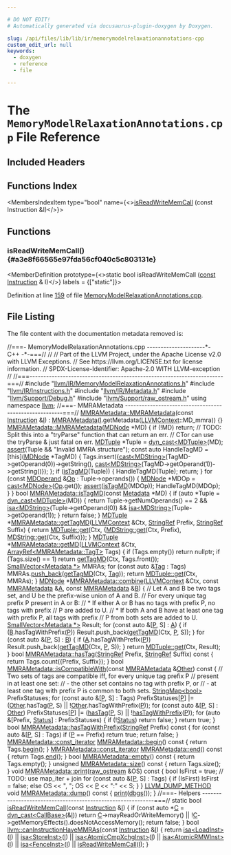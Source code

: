 ```yaml
---

# DO NOT EDIT!
# Automatically generated via docusaurus-plugin-doxygen by Doxygen.

slug: /api/files/lib/lib/ir/memorymodelrelaxationannotations-cpp
custom_edit_url: null
keywords:
  - doxygen
  - reference
  - file

---
```





# The `MemoryModelRelaxationAnnotations.cpp` File Reference

<DoxygenPage pluginConfig={pluginConfig}>



## Included Headers

<IncludesList>
<IncludesListItem
  filePath="llvm/IR/MemoryModelRelaxationAnnotations.h"
  permalink="/docs/api/files/include/include/llvm/include/llvm/ir/memorymodelrelaxationannotations-h"
  isLocal="true" />
<IncludesListItem
  filePath="llvm/IR/Instructions.h"
  permalink="/docs/api/files/include/include/llvm/include/llvm/ir/instructions-h"
  isLocal="true" />
<IncludesListItem
  filePath="llvm/IR/Metadata.h"
  permalink="/docs/api/files/include/include/llvm/include/llvm/ir/metadata-h"
  isLocal="true" />
<IncludesListItem
  filePath="llvm/Support/Debug.h"
  permalink="/docs/api/files/include/include/llvm/include/llvm/support/debug-h"
  isLocal="true" />
<IncludesListItem
  filePath="llvm/Support/raw_ostream.h"
  permalink="/docs/api/files/include/include/llvm/include/llvm/support/raw-ostream-h"
  isLocal="true" />
</IncludesList>

## Functions Index

<MembersIndex>

<MembersIndexItem
  type="bool"
  name={<><a href="#a3e8f66565e97fda56cf040c5c803131e">isReadWriteMemCall</a> (const Instruction &amp;I)</>}>
</MembersIndexItem>

</MembersIndex>


<SectionDefinition>

## Functions

### isReadWriteMemCall() {#a3e8f66565e97fda56cf040c5c803131e}

<MemberDefinition
  prototype={<>static bool isReadWriteMemCall (<a href="/docs/api/files/lib/lib/target/lib/target/aarch64/aarch64promoteconstant-cpp/#a90f8350fecae261c25be85d38b451bff">const</a> <a href="/docs/api/classes/llvm/instruction">Instruction</a> &amp; I)</>}
  labels = {["static"]}>

Definition at line <a href="#l00159">159</a> of file <a href="/docs/api/files/lib/lib/ir/memorymodelrelaxationannotations-cpp">MemoryModelRelaxationAnnotations.cpp</a>.
</MemberDefinition>

</SectionDefinition>

## File Listing

The file content with the documentation metadata removed is:

<ProgramListing>

<Link id="l00001" /><CodeLine lineNumber="1"><Highlight kind="comment">//===- MemoryModelRelaxationAnnotations.cpp ---------------------&#42;- C++ -&#42;-===//</Highlight><Highlight kind="normal"></Highlight></CodeLine>
<Link id="l00002" /><CodeLine lineNumber="2"><Highlight kind="normal"></Highlight><Highlight kind="comment">//</Highlight><Highlight kind="normal"></Highlight></CodeLine>
<Link id="l00003" /><CodeLine lineNumber="3"><Highlight kind="normal"></Highlight><Highlight kind="comment">// Part of the LLVM Project, under the Apache License v2.0 with LLVM Exceptions.</Highlight><Highlight kind="normal"></Highlight></CodeLine>
<Link id="l00004" /><CodeLine lineNumber="4"><Highlight kind="normal"></Highlight><Highlight kind="comment">// See https://llvm.org/LICENSE.txt for license information.</Highlight><Highlight kind="normal"></Highlight></CodeLine>
<Link id="l00005" /><CodeLine lineNumber="5"><Highlight kind="normal"></Highlight><Highlight kind="comment">// SPDX-License-Identifier: Apache-2.0 WITH LLVM-exception</Highlight><Highlight kind="normal"></Highlight></CodeLine>
<Link id="l00006" /><CodeLine lineNumber="6"><Highlight kind="normal"></Highlight><Highlight kind="comment">//</Highlight><Highlight kind="normal"></Highlight></CodeLine>
<Link id="l00007" /><CodeLine lineNumber="7"><Highlight kind="normal"></Highlight><Highlight kind="comment">//===----------------------------------------------------------------------===//</Highlight><Highlight kind="normal"></Highlight></CodeLine>
<Link id="l00008" /><CodeLine lineNumber="8"><Highlight kind="normal"></Highlight></CodeLine>
<Link id="l00009" /><CodeLine lineNumber="9"><Highlight kind="normal"></Highlight><Highlight kind="preprocessor">#include &quot;<a href="/docs/api/files/include/include/llvm/include/llvm/ir/memorymodelrelaxationannotations-h">llvm/IR/MemoryModelRelaxationAnnotations.h</a>&quot;</Highlight><Highlight kind="normal"></Highlight></CodeLine>
<Link id="l00010" /><CodeLine lineNumber="10"><Highlight kind="normal"></Highlight><Highlight kind="preprocessor">#include &quot;<a href="/docs/api/files/include/include/llvm/include/llvm/ir/instructions-h">llvm/IR/Instructions.h</a>&quot;</Highlight><Highlight kind="normal"></Highlight></CodeLine>
<Link id="l00011" /><CodeLine lineNumber="11"><Highlight kind="normal"></Highlight><Highlight kind="preprocessor">#include &quot;<a href="/docs/api/files/include/include/llvm/include/llvm/ir/metadata-h">llvm/IR/Metadata.h</a>&quot;</Highlight><Highlight kind="normal"></Highlight></CodeLine>
<Link id="l00012" /><CodeLine lineNumber="12"><Highlight kind="normal"></Highlight><Highlight kind="preprocessor">#include &quot;<a href="/docs/api/files/include/include/llvm/include/llvm/support/debug-h">llvm/Support/Debug.h</a>&quot;</Highlight><Highlight kind="normal"></Highlight></CodeLine>
<Link id="l00013" /><CodeLine lineNumber="13"><Highlight kind="normal"></Highlight><Highlight kind="preprocessor">#include &quot;<a href="/docs/api/files/include/include/llvm/include/llvm/support/raw-ostream-h">llvm/Support/raw&#95;ostream.h</a>&quot;</Highlight><Highlight kind="normal"></Highlight></CodeLine>
<Link id="l00014" /><CodeLine lineNumber="14"><Highlight kind="normal"></Highlight></CodeLine>
<Link id="l00015" /><CodeLine lineNumber="15"><Highlight kind="normal"></Highlight><Highlight kind="keyword">using namespace </Highlight><Highlight kind="normal"><a href="/docs/api/namespaces/llvm">llvm</a>;</Highlight></CodeLine>
<Link id="l00016" /><CodeLine lineNumber="16"><Highlight kind="normal"></Highlight></CodeLine>
<Link id="l00017" /><CodeLine lineNumber="17"><Highlight kind="normal"></Highlight><Highlight kind="comment">//===- MMRAMetadata -------------------------------------------------------===//</Highlight><Highlight kind="normal"></Highlight></CodeLine>
<Link id="l00018" /><CodeLine lineNumber="18"><Highlight kind="normal"></Highlight></CodeLine>
<Link id="l00019" /><CodeLine lineNumber="19" lineLink="/docs/api/classes/llvm/mmrametadata/#a62515cf72e90ebe482d453ae0e8dc249"><Highlight kind="normal"><a href="/docs/api/classes/llvm/mmrametadata/#aa3956313cdbc57c33fb1bb92b9e7396c">MMRAMetadata::MMRAMetadata</a>(</Highlight><Highlight kind="keyword">const</Highlight><Highlight kind="normal"> <a href="/docs/api/classes/llvm/instruction">Instruction</a> &amp;<a href="/docs/api/files/lib/lib/support/md5-cpp/#ac0eafdc9ee161b71e7af98af736952fd">I</a>)</Highlight></CodeLine>
<Link id="l00020" /><CodeLine lineNumber="20"><Highlight kind="normal">    : <a href="/docs/api/classes/llvm/mmrametadata/#aa3956313cdbc57c33fb1bb92b9e7396c">MMRAMetadata</a>(<a href="/docs/api/files/lib/lib/support/md5-cpp/#ac0eafdc9ee161b71e7af98af736952fd">I</a>.getMetadata(<a href="/docs/api/classes/llvm/llvmcontext">LLVMContext</a>::MD&#95;mmra)) &#123;&#125;</Highlight></CodeLine>
<Link id="l00021" /><CodeLine lineNumber="21"><Highlight kind="normal"></Highlight></CodeLine>
<Link id="l00022" /><CodeLine lineNumber="22" lineLink="/docs/api/classes/llvm/mmrametadata/#a30715af2637179fc9c5dcf2c278549a2"><Highlight kind="normal"><a href="/docs/api/classes/llvm/mmrametadata/#aa3956313cdbc57c33fb1bb92b9e7396c">MMRAMetadata::MMRAMetadata</a>(<a href="/docs/api/classes/llvm/mdnode">MDNode</a> &#42;MD) &#123;</Highlight></CodeLine>
<Link id="l00023" /><CodeLine lineNumber="23"><Highlight kind="normal">  </Highlight><Highlight kind="keywordflow">if</Highlight><Highlight kind="normal"> (!MD)</Highlight></CodeLine>
<Link id="l00024" /><CodeLine lineNumber="24"><Highlight kind="normal">    </Highlight><Highlight kind="keywordflow">return</Highlight><Highlight kind="normal">;</Highlight></CodeLine>
<Link id="l00025" /><CodeLine lineNumber="25"><Highlight kind="normal"></Highlight></CodeLine>
<Link id="l00026" /><CodeLine lineNumber="26"><Highlight kind="normal">  </Highlight><Highlight kind="comment">// TODO: Split this into a &quot;tryParse&quot; function that can return an err.</Highlight><Highlight kind="normal"></Highlight></CodeLine>
<Link id="l00027" /><CodeLine lineNumber="27"><Highlight kind="normal">  </Highlight><Highlight kind="comment">// CTor can use the tryParse &amp; just fatal on err.</Highlight><Highlight kind="normal"></Highlight></CodeLine>
<Link id="l00028" /><CodeLine lineNumber="28"><Highlight kind="normal"></Highlight></CodeLine>
<Link id="l00029" /><CodeLine lineNumber="29"><Highlight kind="normal">  <a href="/docs/api/classes/llvm/mdtuple">MDTuple</a> &#42;Tuple = <a href="/docs/api/namespaces/llvm/#a22eeee01734061ac1b31ccd994c49eef">dyn&#95;cast&lt;MDTuple&gt;</a>(MD);</Highlight></CodeLine>
<Link id="l00030" /><CodeLine lineNumber="30"><Highlight kind="normal">  <a href="/docs/api/files/lib/lib/target/lib/target/amdgpu/silowercontrolflow-cpp/#a4868c5d81c5ccc98c47aeab6244346a0">assert</a>(Tuple &amp;&amp; </Highlight><Highlight kind="stringliteral">&quot;Invalid MMRA structure&quot;</Highlight><Highlight kind="normal">);</Highlight></CodeLine>
<Link id="l00031" /><CodeLine lineNumber="31"><Highlight kind="normal"></Highlight></CodeLine>
<Link id="l00032" /><CodeLine lineNumber="32"><Highlight kind="normal">  </Highlight><Highlight kind="keyword">const</Highlight><Highlight kind="normal"> </Highlight><Highlight kind="keyword">auto</Highlight><Highlight kind="normal"> HandleTagMD = &#91;</Highlight><Highlight kind="keyword">this</Highlight><Highlight kind="normal">&#93;(<a href="/docs/api/classes/llvm/mdnode">MDNode</a> &#42;TagMD) &#123;</Highlight></CodeLine>
<Link id="l00033" /><CodeLine lineNumber="33"><Highlight kind="normal">    Tags.insert(&#123;<a href="/docs/api/namespaces/llvm/#ac4fc845f5ed92de63cd4474f128f5fc5">cast&lt;MDString&gt;</a>(TagMD-&gt;getOperand(0))-&gt;getString(),</Highlight></CodeLine>
<Link id="l00034" /><CodeLine lineNumber="34"><Highlight kind="normal">                 <a href="/docs/api/namespaces/llvm/#ac4fc845f5ed92de63cd4474f128f5fc5">cast&lt;MDString&gt;</a>(TagMD-&gt;getOperand(1))-&gt;getString()&#125;);</Highlight></CodeLine>
<Link id="l00035" /><CodeLine lineNumber="35"><Highlight kind="normal">  &#125;;</Highlight></CodeLine>
<Link id="l00036" /><CodeLine lineNumber="36"><Highlight kind="normal"></Highlight></CodeLine>
<Link id="l00037" /><CodeLine lineNumber="37"><Highlight kind="normal">  </Highlight><Highlight kind="keywordflow">if</Highlight><Highlight kind="normal"> (<a href="/docs/api/classes/llvm/mmrametadata/#adc12abf5111460ab83037ed8b1d435bc">isTagMD</a>(Tuple)) &#123;</Highlight></CodeLine>
<Link id="l00038" /><CodeLine lineNumber="38"><Highlight kind="normal">    HandleTagMD(Tuple);</Highlight></CodeLine>
<Link id="l00039" /><CodeLine lineNumber="39"><Highlight kind="normal">    </Highlight><Highlight kind="keywordflow">return</Highlight><Highlight kind="normal">;</Highlight></CodeLine>
<Link id="l00040" /><CodeLine lineNumber="40"><Highlight kind="normal">  &#125;</Highlight></CodeLine>
<Link id="l00041" /><CodeLine lineNumber="41"><Highlight kind="normal"></Highlight></CodeLine>
<Link id="l00042" /><CodeLine lineNumber="42"><Highlight kind="normal">  </Highlight><Highlight kind="keywordflow">for</Highlight><Highlight kind="normal"> (</Highlight><Highlight kind="keyword">const</Highlight><Highlight kind="normal"> <a href="/docs/api/classes/llvm/mdoperand">MDOperand</a> &amp;<a href="/docs/api/namespaces/llvm/#ab471937b9a227e70c7fe8bd9604014d6">Op</a> : Tuple-&gt;operands()) &#123;</Highlight></CodeLine>
<Link id="l00043" /><CodeLine lineNumber="43"><Highlight kind="normal">    <a href="/docs/api/classes/llvm/mdnode">MDNode</a> &#42;MDOp = <a href="/docs/api/namespaces/llvm/#ac4fc845f5ed92de63cd4474f128f5fc5">cast&lt;MDNode&gt;</a>(<a href="/docs/api/namespaces/llvm/#ab471937b9a227e70c7fe8bd9604014d6">Op</a>.get());</Highlight></CodeLine>
<Link id="l00044" /><CodeLine lineNumber="44"><Highlight kind="normal">    <a href="/docs/api/files/lib/lib/target/lib/target/amdgpu/silowercontrolflow-cpp/#a4868c5d81c5ccc98c47aeab6244346a0">assert</a>(<a href="/docs/api/classes/llvm/mmrametadata/#adc12abf5111460ab83037ed8b1d435bc">isTagMD</a>(MDOp));</Highlight></CodeLine>
<Link id="l00045" /><CodeLine lineNumber="45"><Highlight kind="normal">    HandleTagMD(MDOp);</Highlight></CodeLine>
<Link id="l00046" /><CodeLine lineNumber="46"><Highlight kind="normal">  &#125;</Highlight></CodeLine>
<Link id="l00047" /><CodeLine lineNumber="47"><Highlight kind="normal">&#125;</Highlight></CodeLine>
<Link id="l00048" /><CodeLine lineNumber="48"><Highlight kind="normal"></Highlight></CodeLine>
<Link id="l00049" /><CodeLine lineNumber="49" lineLink="/docs/api/classes/llvm/mmrametadata/#adc12abf5111460ab83037ed8b1d435bc"><Highlight kind="normal"></Highlight><Highlight kind="keywordtype">bool</Highlight><Highlight kind="normal"> <a href="/docs/api/classes/llvm/mmrametadata/#adc12abf5111460ab83037ed8b1d435bc">MMRAMetadata::isTagMD</a>(</Highlight><Highlight kind="keyword">const</Highlight><Highlight kind="normal"> <a href="/docs/api/classes/llvm/metadata">Metadata</a> &#42;MD) &#123;</Highlight></CodeLine>
<Link id="l00050" /><CodeLine lineNumber="50"><Highlight kind="normal">  </Highlight><Highlight kind="keywordflow">if</Highlight><Highlight kind="normal"> (</Highlight><Highlight kind="keyword">auto</Highlight><Highlight kind="normal"> &#42;Tuple = <a href="/docs/api/namespaces/llvm/#a22eeee01734061ac1b31ccd994c49eef">dyn&#95;cast&lt;MDTuple&gt;</a>(MD)) &#123;</Highlight></CodeLine>
<Link id="l00051" /><CodeLine lineNumber="51"><Highlight kind="normal">    </Highlight><Highlight kind="keywordflow">return</Highlight><Highlight kind="normal"> Tuple-&gt;getNumOperands() == 2 &amp;&amp;</Highlight></CodeLine>
<Link id="l00052" /><CodeLine lineNumber="52"><Highlight kind="normal">           <a href="/docs/api/namespaces/llvm/#a92ca992e52dddc420f4b069cae06dfbe">isa&lt;MDString&gt;</a>(Tuple-&gt;getOperand(0)) &amp;&amp;</Highlight></CodeLine>
<Link id="l00053" /><CodeLine lineNumber="53"><Highlight kind="normal">           <a href="/docs/api/namespaces/llvm/#a92ca992e52dddc420f4b069cae06dfbe">isa&lt;MDString&gt;</a>(Tuple-&gt;getOperand(1));</Highlight></CodeLine>
<Link id="l00054" /><CodeLine lineNumber="54"><Highlight kind="normal">  &#125;</Highlight></CodeLine>
<Link id="l00055" /><CodeLine lineNumber="55"><Highlight kind="normal">  </Highlight><Highlight kind="keywordflow">return</Highlight><Highlight kind="normal"> </Highlight><Highlight kind="keyword">false</Highlight><Highlight kind="normal">;</Highlight></CodeLine>
<Link id="l00056" /><CodeLine lineNumber="56"><Highlight kind="normal">&#125;</Highlight></CodeLine>
<Link id="l00057" /><CodeLine lineNumber="57"><Highlight kind="normal"></Highlight></CodeLine>
<Link id="l00058" /><CodeLine lineNumber="58" lineLink="/docs/api/classes/llvm/mmrametadata/#a21debae1a7f83353999791930c1f54d2"><Highlight kind="normal"><a href="/docs/api/classes/llvm/mdtuple">MDTuple</a> &#42;<a href="/docs/api/classes/llvm/mmrametadata/#a21debae1a7f83353999791930c1f54d2">MMRAMetadata::getTagMD</a>(<a href="/docs/api/classes/llvm/llvmcontext">LLVMContext</a> &amp;Ctx, <a href="/docs/api/classes/llvm/stringref">StringRef</a> Prefix,</Highlight></CodeLine>
<Link id="l00059" /><CodeLine lineNumber="59"><Highlight kind="normal">                                <a href="/docs/api/classes/llvm/stringref">StringRef</a> Suffix) &#123;</Highlight></CodeLine>
<Link id="l00060" /><CodeLine lineNumber="60"><Highlight kind="normal">  </Highlight><Highlight kind="keywordflow">return</Highlight><Highlight kind="normal"> <a href="/docs/api/classes/llvm/mdtuple/#aad2e50b107c264353f4de80e03f9f754">MDTuple::get</a>(Ctx,</Highlight></CodeLine>
<Link id="l00061" /><CodeLine lineNumber="61"><Highlight kind="normal">                      &#123;<a href="/docs/api/classes/llvm/mdstring/#affbb7e2e9ad8d18114816f2443d672b9">MDString::get</a>(Ctx, Prefix), <a href="/docs/api/classes/llvm/mdstring/#affbb7e2e9ad8d18114816f2443d672b9">MDString::get</a>(Ctx, Suffix)&#125;);</Highlight></CodeLine>
<Link id="l00062" /><CodeLine lineNumber="62"><Highlight kind="normal">&#125;</Highlight></CodeLine>
<Link id="l00063" /><CodeLine lineNumber="63"><Highlight kind="normal"></Highlight></CodeLine>
<Link id="l00064" /><CodeLine lineNumber="64" lineLink="/docs/api/classes/llvm/mmrametadata/#a740cc66df7ae1a9b71a8082e2a3e4a9c"><Highlight kind="normal"><a href="/docs/api/classes/llvm/mdtuple">MDTuple</a> &#42;<a href="/docs/api/classes/llvm/mmrametadata/#a740cc66df7ae1a9b71a8082e2a3e4a9c">MMRAMetadata::getMD</a>(<a href="/docs/api/classes/llvm/llvmcontext">LLVMContext</a> &amp;Ctx,</Highlight></CodeLine>
<Link id="l00065" /><CodeLine lineNumber="65"><Highlight kind="normal">                             <a href="/docs/api/classes/llvm/arrayref">ArrayRef&lt;MMRAMetadata::TagT&gt;</a> Tags) &#123;</Highlight></CodeLine>
<Link id="l00066" /><CodeLine lineNumber="66"><Highlight kind="normal">  </Highlight><Highlight kind="keywordflow">if</Highlight><Highlight kind="normal"> (Tags.empty())</Highlight></CodeLine>
<Link id="l00067" /><CodeLine lineNumber="67"><Highlight kind="normal">    </Highlight><Highlight kind="keywordflow">return</Highlight><Highlight kind="normal"> </Highlight><Highlight kind="keyword">nullptr</Highlight><Highlight kind="normal">;</Highlight></CodeLine>
<Link id="l00068" /><CodeLine lineNumber="68"><Highlight kind="normal"></Highlight></CodeLine>
<Link id="l00069" /><CodeLine lineNumber="69"><Highlight kind="normal">  </Highlight><Highlight kind="keywordflow">if</Highlight><Highlight kind="normal"> (Tags.size() == 1)</Highlight></CodeLine>
<Link id="l00070" /><CodeLine lineNumber="70"><Highlight kind="normal">    </Highlight><Highlight kind="keywordflow">return</Highlight><Highlight kind="normal"> <a href="/docs/api/classes/llvm/mmrametadata/#a21debae1a7f83353999791930c1f54d2">getTagMD</a>(Ctx, Tags.front());</Highlight></CodeLine>
<Link id="l00071" /><CodeLine lineNumber="71"><Highlight kind="normal"></Highlight></CodeLine>
<Link id="l00072" /><CodeLine lineNumber="72"><Highlight kind="normal">  <a href="/docs/api/classes/llvm/smallvector">SmallVector&lt;Metadata &#42;&gt;</a> MMRAs;</Highlight></CodeLine>
<Link id="l00073" /><CodeLine lineNumber="73"><Highlight kind="normal">  </Highlight><Highlight kind="keywordflow">for</Highlight><Highlight kind="normal"> (</Highlight><Highlight kind="keyword">const</Highlight><Highlight kind="normal"> </Highlight><Highlight kind="keyword">auto</Highlight><Highlight kind="normal"> &amp;<a href="/docs/api/namespaces/llvm/#ac226f3d2b9ca090171a8e0a8cb92c343ac101058e7ea21bbbf2a5ac893088e90b">Tag</a> : Tags)</Highlight></CodeLine>
<Link id="l00074" /><CodeLine lineNumber="74"><Highlight kind="normal">    MMRAs.<a href="/docs/api/classes/llvm/smallvectortemplatebase/#af42bfbc067df27c19ee2fc859df58799">push&#95;back</a>(<a href="/docs/api/classes/llvm/mmrametadata/#a21debae1a7f83353999791930c1f54d2">getTagMD</a>(Ctx, <a href="/docs/api/namespaces/llvm/#ac226f3d2b9ca090171a8e0a8cb92c343ac101058e7ea21bbbf2a5ac893088e90b">Tag</a>));</Highlight></CodeLine>
<Link id="l00075" /><CodeLine lineNumber="75"><Highlight kind="normal">  </Highlight><Highlight kind="keywordflow">return</Highlight><Highlight kind="normal"> <a href="/docs/api/classes/llvm/mdtuple/#aad2e50b107c264353f4de80e03f9f754">MDTuple::get</a>(Ctx, MMRAs);</Highlight></CodeLine>
<Link id="l00076" /><CodeLine lineNumber="76"><Highlight kind="normal">&#125;</Highlight></CodeLine>
<Link id="l00077" /><CodeLine lineNumber="77"><Highlight kind="normal"></Highlight></CodeLine>
<Link id="l00078" /><CodeLine lineNumber="78" lineLink="/docs/api/classes/llvm/mmrametadata/#a6ef87eb55b64d064718fec836a989773"><Highlight kind="normal"><a href="/docs/api/classes/llvm/mdnode">MDNode</a> &#42;<a href="/docs/api/classes/llvm/mmrametadata/#a6ef87eb55b64d064718fec836a989773">MMRAMetadata::combine</a>(<a href="/docs/api/classes/llvm/llvmcontext">LLVMContext</a> &amp;Ctx, </Highlight><Highlight kind="keyword">const</Highlight><Highlight kind="normal"> <a href="/docs/api/classes/llvm/mmrametadata/#aa3956313cdbc57c33fb1bb92b9e7396c">MMRAMetadata</a> &amp;<a href="/docs/api/files/lib/lib/ir/builtingcs-cpp/#a2e38c85003a042421cde1647632d0b72">A</a>,</Highlight></CodeLine>
<Link id="l00079" /><CodeLine lineNumber="79"><Highlight kind="normal">                              </Highlight><Highlight kind="keyword">const</Highlight><Highlight kind="normal"> <a href="/docs/api/classes/llvm/mmrametadata/#aa3956313cdbc57c33fb1bb92b9e7396c">MMRAMetadata</a> &amp;<a href="/docs/api/files/lib/lib/ir/builtingcs-cpp/#ae76959fe811ba090de4cba69ac00f1da">B</a>) &#123;</Highlight></CodeLine>
<Link id="l00080" /><CodeLine lineNumber="80"><Highlight kind="normal">  </Highlight><Highlight kind="comment">// Let A and B be two tags set, and U be the prefix-wise union of A and B.</Highlight><Highlight kind="normal"></Highlight></CodeLine>
<Link id="l00081" /><CodeLine lineNumber="81"><Highlight kind="normal">  </Highlight><Highlight kind="comment">// For every unique tag prefix P present in A or B:</Highlight><Highlight kind="normal"></Highlight></CodeLine>
<Link id="l00082" /><CodeLine lineNumber="82"><Highlight kind="normal">  </Highlight><Highlight kind="comment">// &#42; If either A or B has no tags with prefix P, no tags with prefix</Highlight><Highlight kind="normal"></Highlight></CodeLine>
<Link id="l00083" /><CodeLine lineNumber="83"><Highlight kind="normal">  </Highlight><Highlight kind="comment">//   P are added to U.</Highlight><Highlight kind="normal"></Highlight></CodeLine>
<Link id="l00084" /><CodeLine lineNumber="84"><Highlight kind="normal">  </Highlight><Highlight kind="comment">// &#42; If both A and B have at least one tag with prefix P, all tags with prefix</Highlight><Highlight kind="normal"></Highlight></CodeLine>
<Link id="l00085" /><CodeLine lineNumber="85"><Highlight kind="normal">  </Highlight><Highlight kind="comment">//   P from both sets are added to U.</Highlight><Highlight kind="normal"></Highlight></CodeLine>
<Link id="l00086" /><CodeLine lineNumber="86"><Highlight kind="normal"></Highlight></CodeLine>
<Link id="l00087" /><CodeLine lineNumber="87"><Highlight kind="normal">  <a href="/docs/api/classes/llvm/smallvector">SmallVector&lt;Metadata &#42;&gt;</a> Result;</Highlight></CodeLine>
<Link id="l00088" /><CodeLine lineNumber="88"><Highlight kind="normal"></Highlight></CodeLine>
<Link id="l00089" /><CodeLine lineNumber="89"><Highlight kind="normal">  </Highlight><Highlight kind="keywordflow">for</Highlight><Highlight kind="normal"> (</Highlight><Highlight kind="keyword">const</Highlight><Highlight kind="normal"> </Highlight><Highlight kind="keyword">auto</Highlight><Highlight kind="normal"> &amp;&#91;<a href="/docs/api/files/lib/lib/option/option-cpp/#a04665169063c8ca1f2ea96c27fc7c2b2">P</a>, S&#93; : <a href="/docs/api/files/lib/lib/ir/builtingcs-cpp/#a2e38c85003a042421cde1647632d0b72">A</a>) &#123;</Highlight></CodeLine>
<Link id="l00090" /><CodeLine lineNumber="90"><Highlight kind="normal">    </Highlight><Highlight kind="keywordflow">if</Highlight><Highlight kind="normal"> (<a href="/docs/api/files/lib/lib/ir/builtingcs-cpp/#ae76959fe811ba090de4cba69ac00f1da">B</a>.hasTagWithPrefix(<a href="/docs/api/files/lib/lib/option/option-cpp/#a04665169063c8ca1f2ea96c27fc7c2b2">P</a>))</Highlight></CodeLine>
<Link id="l00091" /><CodeLine lineNumber="91"><Highlight kind="normal">      Result.push&#95;back(<a href="/docs/api/classes/llvm/mmrametadata/#a21debae1a7f83353999791930c1f54d2">getTagMD</a>(Ctx, <a href="/docs/api/files/lib/lib/option/option-cpp/#a04665169063c8ca1f2ea96c27fc7c2b2">P</a>, S));</Highlight></CodeLine>
<Link id="l00092" /><CodeLine lineNumber="92"><Highlight kind="normal">  &#125;</Highlight></CodeLine>
<Link id="l00093" /><CodeLine lineNumber="93"><Highlight kind="normal">  </Highlight><Highlight kind="keywordflow">for</Highlight><Highlight kind="normal"> (</Highlight><Highlight kind="keyword">const</Highlight><Highlight kind="normal"> </Highlight><Highlight kind="keyword">auto</Highlight><Highlight kind="normal"> &amp;&#91;<a href="/docs/api/files/lib/lib/option/option-cpp/#a04665169063c8ca1f2ea96c27fc7c2b2">P</a>, S&#93; : <a href="/docs/api/files/lib/lib/ir/builtingcs-cpp/#ae76959fe811ba090de4cba69ac00f1da">B</a>) &#123;</Highlight></CodeLine>
<Link id="l00094" /><CodeLine lineNumber="94"><Highlight kind="normal">    </Highlight><Highlight kind="keywordflow">if</Highlight><Highlight kind="normal"> (<a href="/docs/api/files/lib/lib/ir/builtingcs-cpp/#a2e38c85003a042421cde1647632d0b72">A</a>.hasTagWithPrefix(<a href="/docs/api/files/lib/lib/option/option-cpp/#a04665169063c8ca1f2ea96c27fc7c2b2">P</a>))</Highlight></CodeLine>
<Link id="l00095" /><CodeLine lineNumber="95"><Highlight kind="normal">      Result.push&#95;back(<a href="/docs/api/classes/llvm/mmrametadata/#a21debae1a7f83353999791930c1f54d2">getTagMD</a>(Ctx, <a href="/docs/api/files/lib/lib/option/option-cpp/#a04665169063c8ca1f2ea96c27fc7c2b2">P</a>, S));</Highlight></CodeLine>
<Link id="l00096" /><CodeLine lineNumber="96"><Highlight kind="normal">  &#125;</Highlight></CodeLine>
<Link id="l00097" /><CodeLine lineNumber="97"><Highlight kind="normal"></Highlight></CodeLine>
<Link id="l00098" /><CodeLine lineNumber="98"><Highlight kind="normal">  </Highlight><Highlight kind="keywordflow">return</Highlight><Highlight kind="normal"> <a href="/docs/api/classes/llvm/mdtuple/#aad2e50b107c264353f4de80e03f9f754">MDTuple::get</a>(Ctx, Result);</Highlight></CodeLine>
<Link id="l00099" /><CodeLine lineNumber="99"><Highlight kind="normal">&#125;</Highlight></CodeLine>
<Link id="l00100" /><CodeLine lineNumber="100"><Highlight kind="normal"></Highlight></CodeLine>
<Link id="l00101" /><CodeLine lineNumber="101" lineLink="/docs/api/classes/llvm/mmrametadata/#a8b78d64cf61b8799977b5dc5fa46f4a3"><Highlight kind="normal"></Highlight><Highlight kind="keywordtype">bool</Highlight><Highlight kind="normal"> <a href="/docs/api/classes/llvm/mmrametadata/#a8b78d64cf61b8799977b5dc5fa46f4a3">MMRAMetadata::hasTag</a>(<a href="/docs/api/classes/llvm/stringref">StringRef</a> Prefix, <a href="/docs/api/classes/llvm/stringref">StringRef</a> Suffix)</Highlight><Highlight kind="keyword"> const </Highlight><Highlight kind="normal">&#123;</Highlight></CodeLine>
<Link id="l00102" /><CodeLine lineNumber="102"><Highlight kind="normal">  </Highlight><Highlight kind="keywordflow">return</Highlight><Highlight kind="normal"> Tags.count(&#123;Prefix, Suffix&#125;);</Highlight></CodeLine>
<Link id="l00103" /><CodeLine lineNumber="103"><Highlight kind="normal">&#125;</Highlight></CodeLine>
<Link id="l00104" /><CodeLine lineNumber="104"><Highlight kind="normal"></Highlight></CodeLine>
<Link id="l00105" /><CodeLine lineNumber="105" lineLink="/docs/api/classes/llvm/mmrametadata/#aaf3ed74ac29f60016baac4c8b1bf9518"><Highlight kind="normal"></Highlight><Highlight kind="keywordtype">bool</Highlight><Highlight kind="normal"> <a href="/docs/api/classes/llvm/mmrametadata/#aaf3ed74ac29f60016baac4c8b1bf9518">MMRAMetadata::isCompatibleWith</a>(</Highlight><Highlight kind="keyword">const</Highlight><Highlight kind="normal"> <a href="/docs/api/classes/llvm/mmrametadata/#aa3956313cdbc57c33fb1bb92b9e7396c">MMRAMetadata</a> &amp;<a href="/docs/api/namespaces/llvm/#a9eb4f5b98b70ee4fab9614ed58282c1fa6311ae17c1ee52b36e68aaf4ad066387">Other</a>)</Highlight><Highlight kind="keyword"> const </Highlight><Highlight kind="normal">&#123;</Highlight></CodeLine>
<Link id="l00106" /><CodeLine lineNumber="106"><Highlight kind="normal">  </Highlight><Highlight kind="comment">// Two sets of tags are compatible iff, for every unique tag prefix P</Highlight><Highlight kind="normal"></Highlight></CodeLine>
<Link id="l00107" /><CodeLine lineNumber="107"><Highlight kind="normal">  </Highlight><Highlight kind="comment">// present in at least one set:</Highlight><Highlight kind="normal"></Highlight></CodeLine>
<Link id="l00108" /><CodeLine lineNumber="108"><Highlight kind="normal">  </Highlight><Highlight kind="comment">//   - the other set contains no tag with prefix P, or</Highlight><Highlight kind="normal"></Highlight></CodeLine>
<Link id="l00109" /><CodeLine lineNumber="109"><Highlight kind="normal">  </Highlight><Highlight kind="comment">//   - at least one tag with prefix P is common to both sets.</Highlight><Highlight kind="normal"></Highlight></CodeLine>
<Link id="l00110" /><CodeLine lineNumber="110"><Highlight kind="normal"></Highlight></CodeLine>
<Link id="l00111" /><CodeLine lineNumber="111"><Highlight kind="normal">  <a href="/docs/api/classes/llvm/stringmap">StringMap&lt;bool&gt;</a> PrefixStatuses;</Highlight></CodeLine>
<Link id="l00112" /><CodeLine lineNumber="112"><Highlight kind="normal">  </Highlight><Highlight kind="keywordflow">for</Highlight><Highlight kind="normal"> (</Highlight><Highlight kind="keyword">const</Highlight><Highlight kind="normal"> </Highlight><Highlight kind="keyword">auto</Highlight><Highlight kind="normal"> &amp;&#91;<a href="/docs/api/files/lib/lib/option/option-cpp/#a04665169063c8ca1f2ea96c27fc7c2b2">P</a>, S&#93; : Tags)</Highlight></CodeLine>
<Link id="l00113" /><CodeLine lineNumber="113"><Highlight kind="normal">    PrefixStatuses&#91;<a href="/docs/api/files/lib/lib/option/option-cpp/#a04665169063c8ca1f2ea96c27fc7c2b2">P</a>&#93; |= (<a href="/docs/api/namespaces/llvm/#a9eb4f5b98b70ee4fab9614ed58282c1fa6311ae17c1ee52b36e68aaf4ad066387">Other</a>.hasTag(<a href="/docs/api/files/lib/lib/option/option-cpp/#a04665169063c8ca1f2ea96c27fc7c2b2">P</a>, S) || !<a href="/docs/api/namespaces/llvm/#a9eb4f5b98b70ee4fab9614ed58282c1fa6311ae17c1ee52b36e68aaf4ad066387">Other</a>.hasTagWithPrefix(<a href="/docs/api/files/lib/lib/option/option-cpp/#a04665169063c8ca1f2ea96c27fc7c2b2">P</a>));</Highlight></CodeLine>
<Link id="l00114" /><CodeLine lineNumber="114"><Highlight kind="normal">  </Highlight><Highlight kind="keywordflow">for</Highlight><Highlight kind="normal"> (</Highlight><Highlight kind="keyword">const</Highlight><Highlight kind="normal"> </Highlight><Highlight kind="keyword">auto</Highlight><Highlight kind="normal"> &amp;&#91;<a href="/docs/api/files/lib/lib/option/option-cpp/#a04665169063c8ca1f2ea96c27fc7c2b2">P</a>, S&#93; : <a href="/docs/api/namespaces/llvm/#a9eb4f5b98b70ee4fab9614ed58282c1fa6311ae17c1ee52b36e68aaf4ad066387">Other</a>)</Highlight></CodeLine>
<Link id="l00115" /><CodeLine lineNumber="115"><Highlight kind="normal">    PrefixStatuses&#91;<a href="/docs/api/files/lib/lib/option/option-cpp/#a04665169063c8ca1f2ea96c27fc7c2b2">P</a>&#93; |= (<a href="/docs/api/classes/llvm/mmrametadata/#a8b78d64cf61b8799977b5dc5fa46f4a3">hasTag</a>(<a href="/docs/api/files/lib/lib/option/option-cpp/#a04665169063c8ca1f2ea96c27fc7c2b2">P</a>, S) || !<a href="/docs/api/classes/llvm/mmrametadata/#ad8158ebbedf99ebbb2e6998fa936b070">hasTagWithPrefix</a>(<a href="/docs/api/files/lib/lib/option/option-cpp/#a04665169063c8ca1f2ea96c27fc7c2b2">P</a>));</Highlight></CodeLine>
<Link id="l00116" /><CodeLine lineNumber="116"><Highlight kind="normal"></Highlight></CodeLine>
<Link id="l00117" /><CodeLine lineNumber="117"><Highlight kind="normal">  </Highlight><Highlight kind="keywordflow">for</Highlight><Highlight kind="normal"> (</Highlight><Highlight kind="keyword">auto</Highlight><Highlight kind="normal"> &amp;&#91;Prefix, <a href="/docs/api/structs/status">Status</a>&#93; : PrefixStatuses) &#123;</Highlight></CodeLine>
<Link id="l00118" /><CodeLine lineNumber="118"><Highlight kind="normal">    </Highlight><Highlight kind="keywordflow">if</Highlight><Highlight kind="normal"> (!<a href="/docs/api/structs/status">Status</a>)</Highlight></CodeLine>
<Link id="l00119" /><CodeLine lineNumber="119"><Highlight kind="normal">      </Highlight><Highlight kind="keywordflow">return</Highlight><Highlight kind="normal"> </Highlight><Highlight kind="keyword">false</Highlight><Highlight kind="normal">;</Highlight></CodeLine>
<Link id="l00120" /><CodeLine lineNumber="120"><Highlight kind="normal">  &#125;</Highlight></CodeLine>
<Link id="l00121" /><CodeLine lineNumber="121"><Highlight kind="normal"></Highlight></CodeLine>
<Link id="l00122" /><CodeLine lineNumber="122"><Highlight kind="normal">  </Highlight><Highlight kind="keywordflow">return</Highlight><Highlight kind="normal"> </Highlight><Highlight kind="keyword">true</Highlight><Highlight kind="normal">;</Highlight></CodeLine>
<Link id="l00123" /><CodeLine lineNumber="123"><Highlight kind="normal">&#125;</Highlight></CodeLine>
<Link id="l00124" /><CodeLine lineNumber="124"><Highlight kind="normal"></Highlight></CodeLine>
<Link id="l00125" /><CodeLine lineNumber="125" lineLink="/docs/api/classes/llvm/mmrametadata/#ad8158ebbedf99ebbb2e6998fa936b070"><Highlight kind="normal"></Highlight><Highlight kind="keywordtype">bool</Highlight><Highlight kind="normal"> <a href="/docs/api/classes/llvm/mmrametadata/#ad8158ebbedf99ebbb2e6998fa936b070">MMRAMetadata::hasTagWithPrefix</a>(<a href="/docs/api/classes/llvm/stringref">StringRef</a> Prefix)</Highlight><Highlight kind="keyword"> const </Highlight><Highlight kind="normal">&#123;</Highlight></CodeLine>
<Link id="l00126" /><CodeLine lineNumber="126"><Highlight kind="normal">  </Highlight><Highlight kind="keywordflow">for</Highlight><Highlight kind="normal"> (</Highlight><Highlight kind="keyword">const</Highlight><Highlight kind="normal"> </Highlight><Highlight kind="keyword">auto</Highlight><Highlight kind="normal"> &amp;&#91;<a href="/docs/api/files/lib/lib/option/option-cpp/#a04665169063c8ca1f2ea96c27fc7c2b2">P</a>, S&#93; : Tags)</Highlight></CodeLine>
<Link id="l00127" /><CodeLine lineNumber="127"><Highlight kind="normal">    </Highlight><Highlight kind="keywordflow">if</Highlight><Highlight kind="normal"> (<a href="/docs/api/files/lib/lib/option/option-cpp/#a04665169063c8ca1f2ea96c27fc7c2b2">P</a> == Prefix)</Highlight></CodeLine>
<Link id="l00128" /><CodeLine lineNumber="128"><Highlight kind="normal">      </Highlight><Highlight kind="keywordflow">return</Highlight><Highlight kind="normal"> </Highlight><Highlight kind="keyword">true</Highlight><Highlight kind="normal">;</Highlight></CodeLine>
<Link id="l00129" /><CodeLine lineNumber="129"><Highlight kind="normal">  </Highlight><Highlight kind="keywordflow">return</Highlight><Highlight kind="normal"> </Highlight><Highlight kind="keyword">false</Highlight><Highlight kind="normal">;</Highlight></CodeLine>
<Link id="l00130" /><CodeLine lineNumber="130"><Highlight kind="normal">&#125;</Highlight></CodeLine>
<Link id="l00131" /><CodeLine lineNumber="131"><Highlight kind="normal"></Highlight></CodeLine>
<Link id="l00132" /><CodeLine lineNumber="132" lineLink="/docs/api/classes/llvm/mmrametadata/#a843a73428d3d42f8c35fdf583f9472a3"><Highlight kind="normal"><a href="/docs/api/classes/llvm/mmrametadata/#a7347514c22f9b012daf8d509260650ef">MMRAMetadata::const&#95;iterator</a> <a href="/docs/api/classes/llvm/mmrametadata/#a843a73428d3d42f8c35fdf583f9472a3">MMRAMetadata::begin</a>()</Highlight><Highlight kind="keyword"> const </Highlight><Highlight kind="normal">&#123;</Highlight></CodeLine>
<Link id="l00133" /><CodeLine lineNumber="133"><Highlight kind="normal">  </Highlight><Highlight kind="keywordflow">return</Highlight><Highlight kind="normal"> Tags.<a href="/docs/api/classes/llvm/smallvectortemplatecommon/#a8a045d250952c0867382a9840ee18fdf">begin</a>();</Highlight></CodeLine>
<Link id="l00134" /><CodeLine lineNumber="134"><Highlight kind="normal">&#125;</Highlight></CodeLine>
<Link id="l00135" /><CodeLine lineNumber="135"><Highlight kind="normal"></Highlight></CodeLine>
<Link id="l00136" /><CodeLine lineNumber="136" lineLink="/docs/api/classes/llvm/mmrametadata/#a9fad045c033490f84912cf335c4f53b3"><Highlight kind="normal"><a href="/docs/api/classes/llvm/mmrametadata/#a7347514c22f9b012daf8d509260650ef">MMRAMetadata::const&#95;iterator</a> <a href="/docs/api/classes/llvm/mmrametadata/#a9fad045c033490f84912cf335c4f53b3">MMRAMetadata::end</a>()</Highlight><Highlight kind="keyword"> const </Highlight><Highlight kind="normal">&#123; </Highlight><Highlight kind="keywordflow">return</Highlight><Highlight kind="normal"> Tags.<a href="/docs/api/classes/llvm/smallvectortemplatecommon/#a075e34e98605d0e7c289763a104869ac">end</a>(); &#125;</Highlight></CodeLine>
<Link id="l00137" /><CodeLine lineNumber="137"><Highlight kind="normal"></Highlight></CodeLine>
<Link id="l00138" /><CodeLine lineNumber="138" lineLink="/docs/api/classes/llvm/mmrametadata/#a7365698abe78d2abaabfde14fadebc22"><Highlight kind="normal"></Highlight><Highlight kind="keywordtype">bool</Highlight><Highlight kind="normal"> <a href="/docs/api/classes/llvm/mmrametadata/#a7365698abe78d2abaabfde14fadebc22">MMRAMetadata::empty</a>()</Highlight><Highlight kind="keyword"> const </Highlight><Highlight kind="normal">&#123; </Highlight><Highlight kind="keywordflow">return</Highlight><Highlight kind="normal"> Tags.empty(); &#125;</Highlight></CodeLine>
<Link id="l00139" /><CodeLine lineNumber="139"><Highlight kind="normal"></Highlight></CodeLine>
<Link id="l00140" /><CodeLine lineNumber="140" lineLink="/docs/api/classes/llvm/mmrametadata/#a76e67ce68572845ce4f7c544a451b2db"><Highlight kind="normal"></Highlight><Highlight kind="keywordtype">unsigned</Highlight><Highlight kind="normal"> <a href="/docs/api/classes/llvm/mmrametadata/#a76e67ce68572845ce4f7c544a451b2db">MMRAMetadata::size</a>()</Highlight><Highlight kind="keyword"> const </Highlight><Highlight kind="normal">&#123; </Highlight><Highlight kind="keywordflow">return</Highlight><Highlight kind="normal"> Tags.size(); &#125;</Highlight></CodeLine>
<Link id="l00141" /><CodeLine lineNumber="141"><Highlight kind="normal"></Highlight></CodeLine>
<Link id="l00142" /><CodeLine lineNumber="142" lineLink="/docs/api/classes/llvm/mmrametadata/#a6bb20baf27609341ba053298f5406794"><Highlight kind="normal"></Highlight><Highlight kind="keywordtype">void</Highlight><Highlight kind="normal"> <a href="/docs/api/classes/llvm/mmrametadata/#a6bb20baf27609341ba053298f5406794">MMRAMetadata::print</a>(<a href="/docs/api/classes/llvm/raw-ostream">raw&#95;ostream</a> &amp;OS)</Highlight><Highlight kind="keyword"> const </Highlight><Highlight kind="normal">&#123;</Highlight></CodeLine>
<Link id="l00143" /><CodeLine lineNumber="143"><Highlight kind="normal">  </Highlight><Highlight kind="keywordtype">bool</Highlight><Highlight kind="normal"> IsFirst = </Highlight><Highlight kind="keyword">true</Highlight><Highlight kind="normal">;</Highlight></CodeLine>
<Link id="l00144" /><CodeLine lineNumber="144"><Highlight kind="normal">  </Highlight><Highlight kind="comment">// TODO: use map&#95;iter + join</Highlight><Highlight kind="normal"></Highlight></CodeLine>
<Link id="l00145" /><CodeLine lineNumber="145"><Highlight kind="normal">  </Highlight><Highlight kind="keywordflow">for</Highlight><Highlight kind="normal"> (</Highlight><Highlight kind="keyword">const</Highlight><Highlight kind="normal"> </Highlight><Highlight kind="keyword">auto</Highlight><Highlight kind="normal"> &amp;&#91;<a href="/docs/api/files/lib/lib/option/option-cpp/#a04665169063c8ca1f2ea96c27fc7c2b2">P</a>, S&#93; : Tags) &#123;</Highlight></CodeLine>
<Link id="l00146" /><CodeLine lineNumber="146"><Highlight kind="normal">    </Highlight><Highlight kind="keywordflow">if</Highlight><Highlight kind="normal"> (IsFirst)</Highlight></CodeLine>
<Link id="l00147" /><CodeLine lineNumber="147"><Highlight kind="normal">      IsFirst = </Highlight><Highlight kind="keyword">false</Highlight><Highlight kind="normal">;</Highlight></CodeLine>
<Link id="l00148" /><CodeLine lineNumber="148"><Highlight kind="normal">    </Highlight><Highlight kind="keywordflow">else</Highlight><Highlight kind="normal"></Highlight></CodeLine>
<Link id="l00149" /><CodeLine lineNumber="149"><Highlight kind="normal">      OS &lt;&lt; </Highlight><Highlight kind="stringliteral">&quot;, &quot;</Highlight><Highlight kind="normal">;</Highlight></CodeLine>
<Link id="l00150" /><CodeLine lineNumber="150"><Highlight kind="normal">    OS &lt;&lt; <a href="/docs/api/files/lib/lib/option/option-cpp/#a04665169063c8ca1f2ea96c27fc7c2b2">P</a> &lt;&lt; </Highlight><Highlight kind="stringliteral">&quot;:&quot;</Highlight><Highlight kind="normal"> &lt;&lt; S;</Highlight></CodeLine>
<Link id="l00151" /><CodeLine lineNumber="151"><Highlight kind="normal">  &#125;</Highlight></CodeLine>
<Link id="l00152" /><CodeLine lineNumber="152"><Highlight kind="normal">&#125;</Highlight></CodeLine>
<Link id="l00153" /><CodeLine lineNumber="153"><Highlight kind="normal"></Highlight></CodeLine>
<Link id="l00154" /><CodeLine lineNumber="154"><Highlight kind="normal"><a href="/docs/api/files/include/include/llvm/include/llvm/support/compiler-h/#aa863693eef567397d9c292da5bf22d34">LLVM&#95;DUMP&#95;METHOD</a></Highlight></CodeLine>
<Link id="l00155" /><CodeLine lineNumber="155" lineLink="/docs/api/classes/llvm/mmrametadata/#ae067e19143423cb70331c6489dfe38e5"><Highlight kind="normal"></Highlight><Highlight kind="keywordtype">void</Highlight><Highlight kind="normal"> <a href="/docs/api/classes/llvm/mmrametadata/#ae067e19143423cb70331c6489dfe38e5">MMRAMetadata::dump</a>()</Highlight><Highlight kind="keyword"> const </Highlight><Highlight kind="normal">&#123; <a href="/docs/api/classes/llvm/mmrametadata/#a6bb20baf27609341ba053298f5406794">print</a>(<a href="/docs/api/namespaces/llvm/#a7c46c742c31be54870e2038048e6b391">dbgs</a>()); &#125;</Highlight></CodeLine>
<Link id="l00156" /><CodeLine lineNumber="156"><Highlight kind="normal"></Highlight></CodeLine>
<Link id="l00157" /><CodeLine lineNumber="157"><Highlight kind="normal"></Highlight><Highlight kind="comment">//===- Helpers ------------------------------------------------------------===//</Highlight><Highlight kind="normal"></Highlight></CodeLine>
<Link id="l00158" /><CodeLine lineNumber="158"><Highlight kind="normal"></Highlight></CodeLine>
<Link id="l00159" /><CodeLine lineNumber="159" lineLink="#a3e8f66565e97fda56cf040c5c803131e"><Highlight kind="normal"></Highlight><Highlight kind="keyword">static</Highlight><Highlight kind="normal"> </Highlight><Highlight kind="keywordtype">bool</Highlight><Highlight kind="normal"> <a href="#a3e8f66565e97fda56cf040c5c803131e">isReadWriteMemCall</a>(</Highlight><Highlight kind="keyword">const</Highlight><Highlight kind="normal"> <a href="/docs/api/classes/llvm/instruction">Instruction</a> &amp;<a href="/docs/api/files/lib/lib/support/md5-cpp/#ac0eafdc9ee161b71e7af98af736952fd">I</a>) &#123;</Highlight></CodeLine>
<Link id="l00160" /><CodeLine lineNumber="160"><Highlight kind="normal">  </Highlight><Highlight kind="keywordflow">if</Highlight><Highlight kind="normal"> (</Highlight><Highlight kind="keyword">const</Highlight><Highlight kind="normal"> </Highlight><Highlight kind="keyword">auto</Highlight><Highlight kind="normal"> &#42;<a href="/docs/api/namespaces/llvm/callingconv/#ac6aa1387c4375260e2468eb5a77fdb4cafd841a49aec1539bc88abc8ff9e170fb">C</a> = <a href="/docs/api/namespaces/llvm/#a22eeee01734061ac1b31ccd994c49eef">dyn&#95;cast&lt;CallBase&gt;</a>(&amp;<a href="/docs/api/files/lib/lib/support/md5-cpp/#ac0eafdc9ee161b71e7af98af736952fd">I</a>))</Highlight></CodeLine>
<Link id="l00161" /><CodeLine lineNumber="161"><Highlight kind="normal">    </Highlight><Highlight kind="keywordflow">return</Highlight><Highlight kind="normal"> <a href="/docs/api/namespaces/llvm/callingconv/#ac6aa1387c4375260e2468eb5a77fdb4cafd841a49aec1539bc88abc8ff9e170fb">C</a>-&gt;mayReadOrWriteMemory() ||</Highlight></CodeLine>
<Link id="l00162" /><CodeLine lineNumber="162"><Highlight kind="normal">           !<a href="/docs/api/namespaces/llvm/callingconv/#ac6aa1387c4375260e2468eb5a77fdb4cafd841a49aec1539bc88abc8ff9e170fb">C</a>-&gt;getMemoryEffects().doesNotAccessMemory();</Highlight></CodeLine>
<Link id="l00163" /><CodeLine lineNumber="163"><Highlight kind="normal">  </Highlight><Highlight kind="keywordflow">return</Highlight><Highlight kind="normal"> </Highlight><Highlight kind="keyword">false</Highlight><Highlight kind="normal">;</Highlight></CodeLine>
<Link id="l00164" /><CodeLine lineNumber="164"><Highlight kind="normal">&#125;</Highlight></CodeLine>
<Link id="l00165" /><CodeLine lineNumber="165"><Highlight kind="normal"></Highlight></CodeLine>
<Link id="l00166" /><CodeLine lineNumber="166" lineLink="/docs/api/namespaces/llvm/#a13a6fc9e4817123a0dd6f15bc83cade4"><Highlight kind="normal"></Highlight><Highlight kind="keywordtype">bool</Highlight><Highlight kind="normal"> <a href="/docs/api/namespaces/llvm/#a13a6fc9e4817123a0dd6f15bc83cade4">llvm::canInstructionHaveMMRAs</a>(</Highlight><Highlight kind="keyword">const</Highlight><Highlight kind="normal"> <a href="/docs/api/classes/llvm/instruction">Instruction</a> &amp;<a href="/docs/api/files/lib/lib/support/md5-cpp/#ac0eafdc9ee161b71e7af98af736952fd">I</a>) &#123;</Highlight></CodeLine>
<Link id="l00167" /><CodeLine lineNumber="167"><Highlight kind="normal">  </Highlight><Highlight kind="keywordflow">return</Highlight><Highlight kind="normal"> <a href="/docs/api/namespaces/llvm/#a92ca992e52dddc420f4b069cae06dfbe">isa&lt;LoadInst&gt;</a>(<a href="/docs/api/files/lib/lib/support/md5-cpp/#ac0eafdc9ee161b71e7af98af736952fd">I</a>) || <a href="/docs/api/namespaces/llvm/#a92ca992e52dddc420f4b069cae06dfbe">isa&lt;StoreInst&gt;</a>(<a href="/docs/api/files/lib/lib/support/md5-cpp/#ac0eafdc9ee161b71e7af98af736952fd">I</a>) || <a href="/docs/api/namespaces/llvm/#a92ca992e52dddc420f4b069cae06dfbe">isa&lt;AtomicCmpXchgInst&gt;</a>(<a href="/docs/api/files/lib/lib/support/md5-cpp/#ac0eafdc9ee161b71e7af98af736952fd">I</a>) ||</Highlight></CodeLine>
<Link id="l00168" /><CodeLine lineNumber="168"><Highlight kind="normal">         <a href="/docs/api/namespaces/llvm/#a92ca992e52dddc420f4b069cae06dfbe">isa&lt;AtomicRMWInst&gt;</a>(<a href="/docs/api/files/lib/lib/support/md5-cpp/#ac0eafdc9ee161b71e7af98af736952fd">I</a>) || <a href="/docs/api/namespaces/llvm/#a92ca992e52dddc420f4b069cae06dfbe">isa&lt;FenceInst&gt;</a>(<a href="/docs/api/files/lib/lib/support/md5-cpp/#ac0eafdc9ee161b71e7af98af736952fd">I</a>) || <a href="#a3e8f66565e97fda56cf040c5c803131e">isReadWriteMemCall</a>(<a href="/docs/api/files/lib/lib/support/md5-cpp/#ac0eafdc9ee161b71e7af98af736952fd">I</a>);</Highlight></CodeLine>
<Link id="l00169" /><CodeLine lineNumber="169"><Highlight kind="normal">&#125;</Highlight></CodeLine>

</ProgramListing>


</DoxygenPage>
